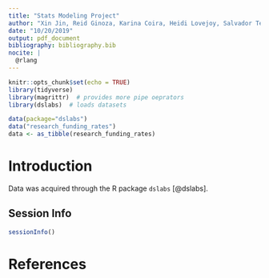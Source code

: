 ```yaml
---
title: "Stats Modeling Project"
author: "Xin Jin, Reid Ginoza, Karina Coira, Heidi Lovejoy, Salvador Ten"
date: "10/20/2019"
output: pdf_document
bibliography: bibliography.bib
nocite: | 
  @rlang
---
```


```r
knitr::opts_chunk$set(echo = TRUE)
library(tidyverse)
library(magrittr)  # provides more pipe oeprators
library(dslabs)  # loads datasets
```

```r
data(package="dslabs")
data("research_funding_rates")
data <- as_tibble(research_funding_rates)
```

# Introduction
Data was acquired through the R package `dslabs` [@dslabs].

## Session Info
```r
sessionInfo()
```

# References
